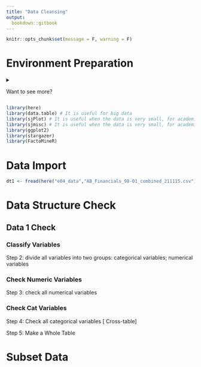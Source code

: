 ```yaml
---
title: "Data Cleansing"
output:
  bookdown::gitbook
---
```


```r
knitr::opts_chunk$set(message = F, warning = F)
```

\newpage

# Environment Preparation

<details>

<summary>

Want to see more?

</summary>

```r
version
(.packages())
sessionInfo()
rm(list=ls())
```

</details>

```r
library(here)
library(data.table) # It is useful for big data
library(sjPlot) # It is useful when the data is very small, for academic research
library(sjmisc) # It is useful when the data is very small, for academic research
library(ggplot2)
library(stargazer)
library(FactoMineR)
```

# Data Import

```r
dt1 <- fread(here("e04_data","AB_Financials_98-01_combined_211115.csv"))
```

\newpage

# Data Structure Check {.tabset}

## Data 1 Check

### Classify Variables

Step 2: divide all variables into two groups: categorical variables; numerical variables

### Check Numeric Variables

Step 3: check all numerical variables

### Check Cat Variables

Step 4: Check all categorical variables \[ Cross-table\]

Step 5: Make a Whole Table

# Subset Data
